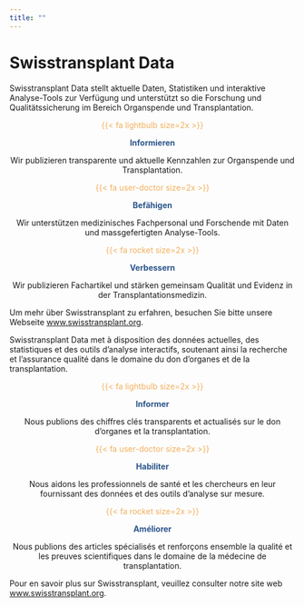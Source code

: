 ```yaml
---
title: ""
---
```


<style>

.icon-color { 
  color: #F2AF5C;
}

.center-text { 
  text-align: center;
}

</style>

# Swisstransplant Data

::: {.content-visible when-profile="de"}
Swisstransplant Data stellt aktuelle Daten, Statistiken und interaktive Analyse-Tools zur Verfügung und unterstützt so die Forschung und Qualitätssicherung im Bereich Organspende und Transplantation.

::: {.center-text}
::: {.grid}

::: {.g-col-12 .g-col-md-4} 
::: {.icon-color}
{{< fa lightbulb size=2x >}}
:::
<span style="color:#2A548A;font-weight:bold;">Informieren</span>
<p>Wir publizieren transparente und aktuelle Kennzahlen zur Organspende und Transplantation.</p>
:::

::: {.g-col-12 .g-col-md-4} 
::: {.icon-color}
{{< fa user-doctor size=2x >}}
:::
<span style="color:#2A548A;font-weight:bold;">Befähigen</span>
<p>Wir unterstützen medizinisches Fachpersonal und Forschende mit Daten und massgefertigten Analyse-Tools.</p>
:::

::: {.g-col-12 .g-col-md-4} 
::: {.icon-color}
{{< fa rocket size=2x >}}
:::
<span style="color:#2A548A;font-weight:bold;">Verbessern</span>
<p>Wir publizieren Fachartikel und stärken gemeinsam Qualität und Evidenz in der Transplantationsmedizin.</p>
:::

:::
:::

Um mehr über Swisstransplant zu erfahren, besuchen Sie bitte unsere Webseite [www.swisstransplant.org](https://www.swisstransplant.org/de){target="_blank"}.
:::

::: {.content-visible when-profile="fr"}
Swisstransplant Data met à disposition des données actuelles, des statistiques et des outils d'analyse interactifs, soutenant ainsi la recherche et l'assurance qualité dans le domaine du don d'organes et de la transplantation.

::: {.center-text}
::: {.grid}

::: {.g-col-12 .g-col-md-4} 
::: {.icon-color}
{{< fa lightbulb size=2x >}}
:::
<span style="color:#2A548A;font-weight:bold;">Informer</span>
<p>Nous publions des chiffres clés transparents et actualisés sur le don d'organes et la transplantation.</p>
:::

::: {.g-col-12 .g-col-md-4} 
::: {.icon-color}
{{< fa user-doctor size=2x >}}
:::
<span style="color:#2A548A;font-weight:bold;">Habiliter</span>
<p>Nous aidons les professionnels de santé et les chercheurs en leur fournissant des données et des outils d'analyse sur mesure.</p>
:::

::: {.g-col-12 .g-col-md-4} 
::: {.icon-color}
{{< fa rocket size=2x >}}
:::
<span style="color:#2A548A;font-weight:bold;">Améliorer</span>
<p>Nous publions des articles spécialisés et renforçons ensemble la qualité et les preuves scientifiques dans le domaine de la médecine de transplantation.</p>
:::

:::
:::

Pour en savoir plus sur Swisstransplant, veuillez consulter notre site web [www.swisstransplant.org](https://www.swisstransplant.org/fr).
:::
